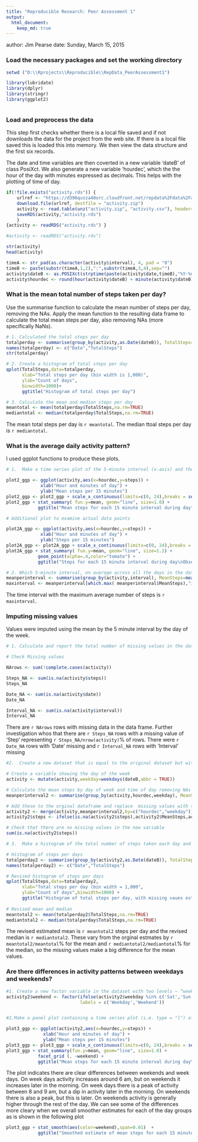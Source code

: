 ```yaml
---
title: "Reproducible Research: Peer Assessment 1"
output: 
  html_document:
    keep_md: true
---
```

author: Jim Pearse
date: Sunday, March 15, 2015


### Load the necessary packages and set the working directory

```r
setwd ("D:\\Rprojects\\Reproducible\\RepData_PeerAssessment1")

library(lubridate)
library(dplyr)
library(stringr)                  
library(ggplot2)



```

### Load and preprocess the data

This step first checks whether there is a local file saved and if not downloads the data for the project from the web site.  If there is a local file saved this is loaded  this into memory.  We then view the data structure and the first six records.

The date and time variables are then coverted in a new variable 'dateB' of class PosiXct.  We also generate a new variable 'hourdec', which the the hour of the day with minutes expressed as decimals.  This helps with the plotting of time of day.


```r
if(!file.exists("activity.rds")) {
    urlref <- "https://d396qusza40orc.cloudfront.net/repdata%2Fdata%2Factivity.zip"
    download.file(urlref, destfile = "activity.zip")
    activity <- read.table(unz("activity.zip", "activity.csv"), header=T, quote="\"", sep=",")
    saveRDS(activity,"activity.rds")    
    }
{activity <- readRDS("activity.rds") }

#activity <- readRDS("activity.rds")

str(activity)
head(activity)

timeA <- str_pad(as.character(activity$interval), 4, pad = "0")
timeB <- paste(substr(timeA,1,2),":",substr(timeA,3,4),sep="")
activity$dateB <- as.POSIXct(strptime(paste(activity$date,timeB),"%Y-%m-%d %H:%M"))                
activity$hourdec <- round(hour(activity$dateB) + minute(activity$dateB)/60,digits=3)

```

### What is the mean total number of steps taken per day?

Use the summarise function to calculate the mean number of steps per day, removing the NAs.  Apply the mean function to the resulting data frame to calculate the total mean steps per day, also removing NAs (more specifically NaNs). 

```r
# 1. Calculated the total steps per day
totalperday <- summarise(group_by(activity,as.Date(dateB)), TotalSteps=sum(steps,na.rm=TRUE))
names(totalperday) <- c("Date","TotalSteps")
str(totalperday)

# 2. Create a histogram of total steps per day
qplot(TotalSteps,data=totalperday, 
      xlab="Total steps per day (bin width is 1,000)", 
      ylab="Count of days",
      binwidth=1000)+
      ggtitle("Histogram of total steps per day")

# 3. Calculate the mean and median steps per day
meantotal <- mean(totalperday$TotalSteps,na.rm=TRUE)
mediantotal <- median(totalperday$TotalSteps,na.rm=TRUE)

```
The mean total steps per day is `r meantotal`. 
The median ttoal steps per day is `r mediantotal`. 

### What is the average daily activity pattern?

I used ggplot functions to produce these plots.

```r
# 1.  Make a time series plot of the 5-minute interval (x-axis) and the average number of steps taken, averaged across all days (y-axis)

plot2_ggp <- ggplot(activity,aes(x=hourdec,y=steps)) + 
             xlab("Hour and minutes of day") + 
             ylab("Mean steps per 15 minutes")
plot2_ggp <- plot2_ggp + scale_x_continuous(limits=c(0, 24),breaks = seq(0,24,by = 3))
plot2_ggp + stat_summary( fun.y=mean, geom="line", size=1.0) +  
            ggtitle("Mean steps for each 15 minute interval during day")

# Additional plot to examine actual data points

plot2A_ggp <- ggplot(activity,aes(x=hourdec,y=steps)) + 
             xlab("Hour and minutes of day") + 
             ylab("Steps per 15 minutes")
plot2A_ggp <- plot2A_ggp + scale_x_continuous(limits=c(0, 24),breaks = seq(0,24,by = 3))
plot2A_ggp + stat_summary( fun.y=mean, geom="line", size=1.2) + 
            geom_point(alpha=.4,color="tomato") +
            ggtitle("Steps for each 15 minute interval during day\nObserved data points and mean")

# 2. Which 5-minute interval, on average across all the days in the dataset, contains the maximum number of steps?
meanperinterval <- summarise(group_by(activity,interval), MeanSteps=mean(steps,na.rm=TRUE))
maxinterval <- meanperinterval[which.max( meanperinterval$MeanSteps),"interval"]

```

The time interval with the maximum average number of steps is `r maxinterval`. 

### Imputing missing values
Values were imputed using the mean by the 5 minute interval by the day of the week.

```r
# 1. Calculate and report the total number of missing values in the dataset (i.e. the total number of rows with NAs)

# Check Missing values

NArows <- sum(!complete.cases(activity))

Steps_NA <- sum(is.na(activity$steps))
Steps_NA

Date_NA <- sum(is.na(activity$date))
Date_NA

Interval_NA <- sum(is.na(activity$interval))
Interval_NA
```

There are `r NArows` rows with missing data in the data frame.  Further investigation whos that there are `r Steps_NA` rows with a missing value of 'Step' representing `r Steps_NA/nrow(activity)`% of rows.  There were `r Date_NA` rows with 'Date' missing and `r Interval_NA` rows with 'Interval' missing 


```r
#2.  Create a new dataset that is equal to the original dataset but with the missing data filled in.

# Create a variable showing the day of the week
activity <- mutate(activity,weekday=weekdays(dateB,abbr = TRUE))

# Calculate the mean steps by day of week and time of day removing NAs
meanperinterval2 <- summarise(group_by(activity,hourdec,weekday), MeanSteps=mean(steps,na.rm=TRUE))

# Add these to the orginal dataframe and replace  missing values with these values
activity2 <- merge(activity,meanperinterval2,by=c("hourdec","weekday"))
activity2$steps <- ifelse(is.na(activity2$steps),activity2$MeanSteps,activity2$steps)

# Check that there are no missing values in the new variable
sum(is.na(activity2$steps))

# 3.  Make a histogram of the total number of steps taken each day and Calculate and report the mean and median total number of steps taken per day. Do these values differ from the estimates from the first part of the assignment? What is the impact of imputing missing data on the estimates of the total daily number of steps?

# Histogram of steps per days
totalperday2 <- summarise(group_by(activity2,as.Date(dateB)), TotalSteps=sum(steps,na.rm=TRUE))
names(totalperday2) <- c("Date","TotalSteps")

# Revised histogram of steps per days
qplot(TotalSteps,data=totalperday2, 
      xlab="Total steps per day (bin width = 1,000", 
      ylab="Count of days",binwidth=1000) +
      ggtitle("Histogram of total steps per day, with missing vaues estimated")
  
# Revised mean and median
meantotal2 <- mean(totalperday2$TotalSteps,na.rm=TRUE)
mediantotal2 <- median(totalperday$TotalSteps,na.rm=TRUE)

```

The revised estimated mean is `r meantotal2` steps per day and the revised median is `r mediantotal2`.  These vary from the orginal estmates by `r meantotal2/meantotal`% for the mean and `r mediantotal2/mediantotal`% for the median, so the missing values make a big difference for the mean values. 

### Are there differences in activity patterns between weekdays and weekends?


```r
#1. Create a new factor variable in the dataset with two levels – “weekday” and “weekend” indicating whether a given date is a weekday or weekend day.
activity2$weekend <- factor(ifelse(activity2$weekday %in% c('Sat','Sun'),1,0),
                            labels = c('Weekday','Weekend'))


#2.Make a panel plot containing a time series plot (i.e. type = "l") of the 5-minute interval (x-axis) and the average number of steps taken, averaged across all weekday days or weekend days (y-axis). 

plot3_ggp <- ggplot(activity2,aes(x=hourdec,y=steps)) + 
              xlab("Hour and minutes of day") + 
              ylab("Mean steps per 15 minutes")
plot3_ggp <- plot3_ggp + scale_x_continuous(limits=c(0, 24),breaks = seq(0,24,by = 3))
plot3_ggp + stat_summary(fun.y=mean, geom="line", size=1.0) +
            facet_grid (. ~weekend) +
            ggtitle("Mean steps for each 15 minute interval during day\nWeek days compared with Weekend days")

```

The plot indicates there are clear differences between weekends and week days.  On week days activity increases around 6 am, but on weekends it increases later in the morning.  On week days there is a peak of activity between 8 and 9 am, but a dip in activity later in the morning. On weekends there is also a peak, but this is later.  On weekends activity is generally higher through the rest of the day. We can see some of the differences more cleary when we overall  smoother estimates for each of the day groups as is shown in the following plot

```r
plot3_ggp + stat_smooth(aes(color=weekend),span=0.01)  +
            ggtitle("Smoothed estimate of mean steps for each 15 minute interval\nWeek days compared with Weekend days")

```

